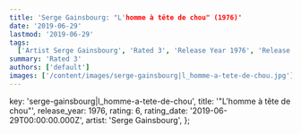 ```yaml
---
title: 'Serge Gainsbourg: "L'homme à tête de chou" (1976)'
date: '2019-06-29'
lastmod: '2019-06-29'
tags:
  ['Artist Serge Gainsbourg', 'Rated 3', 'Release Year 1976', 'Release Decade 1970']
summary: 'Rated 3'
authors: ['default']
images: ['/content/images/serge-gainsbourg|l_homme-a-tete-de-chou.jpg']
---
```


  key: 'serge-gainsbourg|l_homme-a-tete-de-chou',
  title: '"L'homme à tête de chou"',
  release_year: 1976,
  rating: 6,
  rating_date: '2019-06-29T00:00:00.000Z',
  artist: 'Serge Gainsbourg',
};

<MusicRating data={data} />
